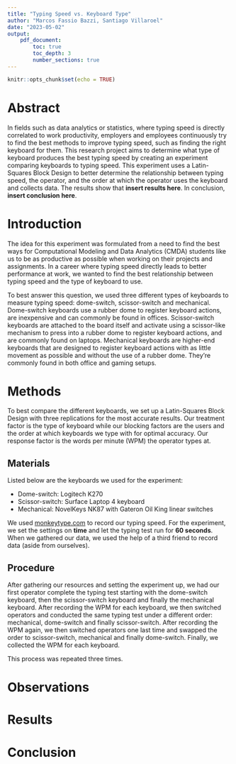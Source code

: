 ```yaml
---
title: "Typing Speed vs. Keyboard Type"
author: "Marcos Fassio Bazzi, Santiago Villaroel"
date: "2023-05-02"
output:
    pdf_document:
        toc: true
        toc_depth: 3
        number_sections: true
---
```


```r
knitr::opts_chunk$set(echo = TRUE)
```

\newpage

# Abstract

In fields such as data analytics or statistics, where typing speed is directly correlated to work productivity, employers and employees continuously try to find the best methods to improve typing speed, such as finding the right keyboard for them. This research project aims to determine what type of keyboard produces the best typing speed by creating an experiment comparing keyboards to typing speed. This experiment uses a Latin-Squares Block Design to better determine the relationship between typing speed, the operator, and the order at which the operator uses the keyboard and collects data. The results show that **insert results here**. In conclusion, **insert conclusion here**.

# Introduction

The idea for this experiment was formulated from a need to find the best ways for Computational Modeling and Data Analytics (CMDA) students like us to be as productive as possible when working on their projects and assignments. In a career where typing speed directly leads to better performance at work, we wanted to find the best relationship between typing speed and the type of keyboard to use.

To best answer this question, we used three different types of keyboards to measure typing speed: dome-switch, scissor-switch and mechanical. Dome-switch keyboards use a rubber dome to register keyboard actions, are inexpensive and can commonly be found in offices. Scissor-switch keyboards are attached to the board itself and activate using a scissor-like mechanism to press into a rubber dome to register keyboard actions, and are commonly found on laptops. Mechanical keyboards are higher-end keyboards that are designed to register keyboard actions with as little movement as possible and without the use of a rubber dome. They're commonly found in both office and gaming setups.

\begin{figure}
    \begin{minipage}[b]{0.33\textwidth}
        \centering
        \includegraphics[width=0.7\linewidth]{rubber_dome_diagram.png}
        \caption{Dome switch}
    \end{minipage}\hfill
    \begin{minipage}[b]{0.33\textwidth}
        \centering
        \includegraphics[width=0.5\linewidth]{scissor_switch.png}
        \caption{Scissor switch}
    \end{minipage}\hfill
    \begin{minipage}[b]{0.33\textwidth}
        \centering
        \includegraphics[width=0.5\linewidth]{mechanical_keyboard.png}
        \caption{Mechanical switch}
    \end{minipage}\hfill
\end{figure}

# Methods

To best compare the different keyboards, we set up a Latin-Squares Block Design with three replications for the most accurate results. Our treatment factor is the type of keyboard while our blocking factors are the users and the order at which keyboards we type with for optimal accuracy. Our response factor is the words per minute (WPM) the operator types at.

## Materials

Listed below are the keyboards we used for the experiment:

* Dome-switch: Logitech K270
* Scissor-switch: Surface Laptop 4 keyboard
* Mechanical: NovelKeys NK87 with Gateron Oil King linear switches

We used [monkeytype.com](https://monkeytype.com/) to record our typing speed. For the experiment, we set the settings on **time** and let the typing test run for **60 seconds**. When we gathered our data, we used the help of a third friend to record data (aside from ourselves).

\begin{figure}
    \begin{minipage}[b]{0.48\textwidth}
        \centering
        \includegraphics[width=\linewidth]{logitech.jpg}
        \caption{Logitech K270}
    \end{minipage}\hfill
    \bigskip
    \begin{minipage}[b]{0.48\textwidth}
        \centering
        \includegraphics[width=\linewidth]{nk87.jpg}
        \caption{NovelKeys NK87}
    \end{minipage}\hfill
    \begin{minipage}[b]{\textwidth}
        \centering
        \includegraphics[width=0.5\linewidth]{surface.jpg}
        \caption{Surface Laptop 4}
    \end{minipage}\hfill
\end{figure}

## Procedure

After gathering our resources and setting the experiment up, we had our first operator complete the typing test starting with the dome-switch keyboard, then the scissor-switch keyboard and finally the mechanical keyboard. After recording the WPM for each keyboard, we then switched operators and conducted the same typing test under a different order: mechanical, dome-switch and finally scissor-switch. After recording the WPM again, we then switched operators one last time and swapped the order to scissor-switch, mechanical and finally dome-switch. Finally, we collected the WPM for each keyboard.

This process was repeated three times.

# Observations

# Results

# Conclusion